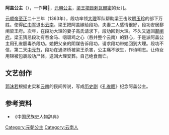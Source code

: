 {{東亞女性歷史人物
| 名稱=阿盖公主
| 身份=[[元朝|元朝]]公主
| 畫像=
| 說明=
| 姓名=阿盖
| 封爵=[[公主|公主]]
| 位號=
| 封號=
| 成婚年=1363年
| 逝世年=1364年
| 諡號=
| 父親=[[把匝剌瓦爾密|把匝剌瓦爾密]]
| 夫=[[段功|段功]]
| 夫之父=[[段隆|段隆]]
|}}
'''阿盖公主'''（{{bd|？||1364年|}}），一作'''阿𧞔'''，[[元朝|元朝]][[公主|公主]]，[[梁王|梁王]][[把匝剌瓦爾密|把匝剌瓦爾密]]的女儿。

[[元顺帝|元顺帝]][[至正|至正]]二十三年（1363年），段功率领[[大理|大理]]军队帮助梁王击败[[明玉珍|明玉珍]]的部下万胜。使得[[红巾军|红巾军]]退出[[云南|云南]]。梁王把阿盖嫁给段功，夫妻二人感情很好，段功安居鄯阐梁王府。次年，在段功大理的妻子高氏请求下，段功回到大理。不久又返回[[鄯阐府|鄯阐府]]。梁王猜忌段功有吞金马、咽碧鸡之心（吞并整个云南）的野心，于是派阿盖公主用孔雀胆毒杀段功。她把父亲的阴谋告诉段功，请求段功带她回到大理。段功不信，第二天[[中元节|中元节]]，段功在通济桥被梁王杀害，公主痛不欲生，作诗明志。让侍女用锦被包裹段功尸体，送回大理安葬。自己绝食而亡。

==文艺创作==
[[郭沫若|郭沫若]]根据史实和[[云南|云南]]的民间传说，写成[[历史剧|历史剧]]《[[孔雀胆|孔雀胆]]》纪念阿盖公主。

==参考资料==
*《中国民族史人物辞典》
{{元朝人物小作品}}
[[Category:元朝公主|Category:元朝公主]]
[[Category:云南人|Category:云南人]]
